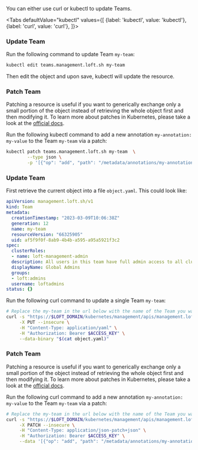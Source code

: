 

You can either use curl or kubectl to update Teams.

<Tabs
    defaultValue="kubectl"
    values={[
      {label: 'kubectl', value: 'kubectl'},
      {label: 'curl', value: 'curl'},
    ]}>
  <TabItem value="kubectl">


### Update Team

Run the following command to update Team `my-team`:
```bash
kubectl edit teams.management.loft.sh my-team 
```

Then edit the object and upon save, kubectl will update the resource.

### Patch Team

Patching a resource is useful if you want to generically exchange only a small portion of the object instead of retrieving the whole object first and then modifying it.
To learn more about patches in Kubernetes, please take a look at the [official docs](https://kubernetes.io/docs/tasks/manage-kubernetes-objects/update-api-object-kubectl-patch/#use-a-json-merge-patch-to-update-a-deployment).

Run the following kubectl command to add a new annotation `my-annotation: my-value` to the Team `my-team` via a patch:
```bash
kubectl patch teams.management.loft.sh my-team  \
        --type json \
        -p '[{"op": "add", "path": "/metadata/annotations/my-annotation", "value": "my-value"}]'
```


  </TabItem>
  <TabItem value="curl">


### Update Team

First retrieve the current object into a file `object.yaml`. This could look like:
```yaml
apiVersion: management.loft.sh/v1
kind: Team
metadata:
  creationTimestamp: "2023-03-09T10:06:38Z"
  generation: 12
  name: my-team
  resourceVersion: "66325905"
  uid: af5f9f0f-8ab9-4b4b-a595-a95a5921f3c2
spec:
  clusterRoles:
  - name: loft-management-admin
  description: All users in this team have full admin access to all clusters
  displayName: Global Admins
  groups:
  - loft:admins
  username: loftadmins
status: {}

```

Run the following curl command to update a single Team `my-team`:
```bash
# Replace the my-team in the url below with the name of the Team you want to update
curl -s "https://$LOFT_DOMAIN/kubernetes/management/apis/management.loft.sh/v1/teams/my-team" \
     -X PUT --insecure \
     -H "Content-Type: application/yaml" \
     -H "Authorization: Bearer $ACCESS_KEY" \
     --data-binary "$(cat object.yaml)"
```

### Patch Team

Patching a resource is useful if you want to generically exchange only a small portion of the object instead of retrieving the whole object first and then modifying it.
To learn more about patches in Kubernetes, please take a look at the [official docs](https://kubernetes.io/docs/tasks/manage-kubernetes-objects/update-api-object-kubectl-patch/#use-a-json-merge-patch-to-update-a-deployment).

Run the following curl command to add a new annotation `my-annotation: my-value` to the Team `my-team` via a patch:
```bash
# Replace the my-team in the url below with the name of the Team you want to update
curl -s "https://$LOFT_DOMAIN/kubernetes/management/apis/management.loft.sh/v1/teams/my-team" \
     -X PATCH --insecure \
     -H "Content-Type: application/json-patch+json" \
     -H "Authorization: Bearer $ACCESS_KEY" \
     --data '[{"op": "add", "path": "/metadata/annotations/my-annotation", "value": "my-value"}]'
```


  </TabItem>
</Tabs>
